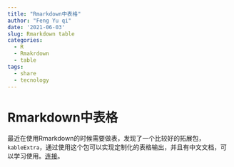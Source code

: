 ```yaml
---
title: "Rmarkdown中表格"
author: "Feng Yu qi"
date: '2021-06-03'
slug: Rmarkdown table
categories:
  - R
  - Rmakrdown
  - table
tags:
  - share
  - tecnology
---
```


# Rmarkdown中表格

最近在使用Rmarkdown的时候需要做表，发现了一个比较好的拓展包，`kableExtra`，通过使用这个包可以实现定制化的表格输出，并且有中文文档，可以学习使用。[连接](https://haozhu233.github.io/kableExtra/awesome_table_in_html_cn.html)。


